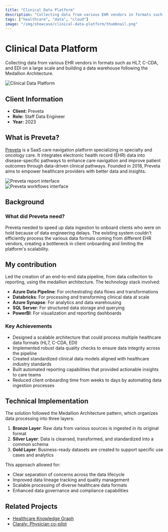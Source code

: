 ```yaml
---
title: "Clinical Data Platform"
description: "Collecting data from various EHR vendors in formats such as HL7, C-CDA, and EDI on a large scale and building a data warehouse following the Medallion Architecture."
tags: ["healthcare", "data", "cloud"]
image: "/img/showcase/clinical-data-platform/thumbnail.png"
---
```


# Clinical Data Platform

Collecting data from various EHR vendors in formats such as HL7, C-CDA, and EDI on a large scale and building a data warehouse following the Medallion Architecture.

![Clinical Data Platform](/img/showcase/clinical-data-platform/thumbnail.png)

## Client Information

- **Client:** Preveta
- **Role:** Staff Data Engineer
- **Year:** 2023

## What is Preveta?

[Preveta](https://preveta.com/) is a SaaS care navigation platform specializing in specialty and oncology care. It integrates electronic health record (EHR) data into disease-specific pathways to enhance care navigation and improve patient outcomes through data-driven clinical pathways. Founded in 2018, Preveta aims to empower healthcare providers with better data and insights.

<div className="row">
  <div className="col col--6">
    <img src="/img/showcase/clinical-data-platform/report.png" alt="Preveta report interface" />
  </div>
  <div className="col col--6">
    <img src="/img/showcase/clinical-data-platform/workflows.png" alt="Preveta workflows interface" />
  </div>
</div>

## Background

### What did Preveta need?

Preveta needed to speed up data ingestion to onboard clients who were on hold because of data engineering delays. The existing system couldn't efficiently process the various data formats coming from different EHR vendors, creating a bottleneck in client onboarding and limiting the platform's scalability.

## My contribution

Led the creation of an end-to-end data pipeline, from data collection to reporting, using the medallion architecture. The technology stack involved:

- **Azure Data Pipeline**: For orchestrating data flows and transformations
- **Databricks**: For processing and transforming clinical data at scale
- **Azure Synapse**: For analytics and data warehousing
- **SQL Server**: For structured data storage and querying
- **PowerBI**: For visualization and reporting dashboards

### Key Achievements

- Designed a scalable architecture that could process multiple healthcare data formats (HL7, C-CDA, EDI)
- Implemented robust data quality checks to ensure data integrity across the pipeline
- Created standardized clinical data models aligned with healthcare industry standards
- Built automated reporting capabilities that provided actionable insights to care teams
- Reduced client onboarding time from weeks to days by automating data ingestion processes

## Technical Implementation

The solution followed the Medallion Architecture pattern, which organizes data processing into three layers:

1. **Bronze Layer**: Raw data from various sources is ingested in its original format
2. **Silver Layer**: Data is cleansed, transformed, and standardized into a common schema
3. **Gold Layer**: Business-ready datasets are created to support specific use cases and analytics

This approach allowed for:
- Clear separation of concerns across the data lifecycle
- Improved data lineage tracking and quality management
- Scalable processing of diverse healthcare data formats
- Enhanced data governance and compliance capabilities

## Related Projects

- [Healthcare Knowledge Graph](/showcase/healthcare-knowledge-graph)
- [Claraly: Physician co-pilot](/showcase/claraly) 